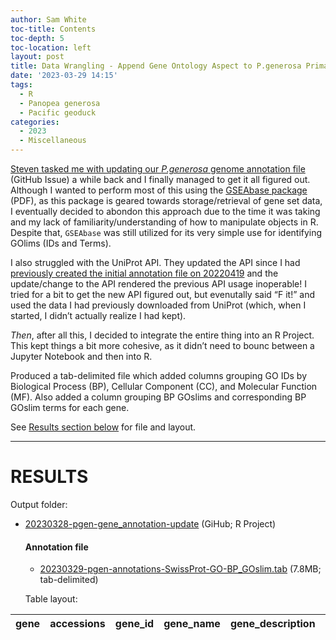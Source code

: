 ```yaml
---
author: Sam White
toc-title: Contents
toc-depth: 5
toc-location: left
layout: post
title: Data Wrangling - Append Gene Ontology Aspect to P.generosa Primary Annotation File
date: '2023-03-29 14:15'
tags: 
  - R
  - Panopea generosa
  - Pacific geoduck
categories: 
  - 2023
  - Miscellaneous
---
```

[Steven tasked me with updating our _P.generosa_ genome annotation file](https://github.com/RobertsLab/resources/issues/1602) (GitHub Issue) a while back and I finally managed to get it all figured out. Although I wanted to perform most of this using the [GSEAbase package](https://bioconductor.org/packages/release/bioc/manuals/GSEABase/man/GSEABase.pdf) (PDF), as this package is geared towards storage/retrieval of gene set data, I eventually decided to abondon this approach due to the time it was taking and my lack of familiarity/understanding of how to manipulate objects in R. Despite that, `GSEAbase` was still utilized for its very simple use for identifying GOlims (IDs and Terms).

I also struggled with the UniProt API. They updated the API since I had [previously created the initial annotation file on 20220419](https://robertslab.github.io/sams-notebook/posts/2022/2022-04-19-Data-Wrangling---Create-Primary-P.generosa-Genome-Annotation-File/) and the update/change to the API rendered the previous API usage inoperable! I tried for a bit to get the new API figured out, but evenutally said "F it!" and used the data I had previously downloaded from UniProt (which, when I started, I didn't actually realize I had kept).

_Then_, after all this, I decided to integrate the entire thing into an R Project. This kept things a bit more cohesive, as it didn't need to bounc between a Jupyter Notebook and then into R. 

Produced a tab-delimited file which added columns grouping GO IDs by Biological Process (BP), Cellular Component (CC), and Molecular Function (MF). Also added a column grouping BP GOslims and corresponding BP GOslim terms for each gene.

See [Results section below](#results) for file and layout.

---

# RESULTS

Output folder:

- [20230328-pgen-gene_annotation-update](https://github.com/RobertsLab/code/tree/master/r_projects/sam/20230328-pgen-gene_annotation-update) (GiHub; R Project)

  #### Annotation file

  - [20230329-pgen-annotations-SwissProt-GO-BP_GOslim.tab](https://github.com/RobertsLab/code/raw/master/r_projects/sam/20230328-pgen-gene_annotation-update/outputs/02-goslim-mapping/20230329-pgen-annotations-SwissProt-GO-BP_GOslim.tab) (7.8MB; tab-delimited)

  Table layout:

gene | accessions | gene_id | gene_name | gene_description | alt_gene_description | all_GO_ids | BP_GO_ids | CC_GO_ids | MF_GO_ids | GOslim | Term
-- | -- | -- | -- | -- | -- | -- | -- | -- | -- | -- | --

